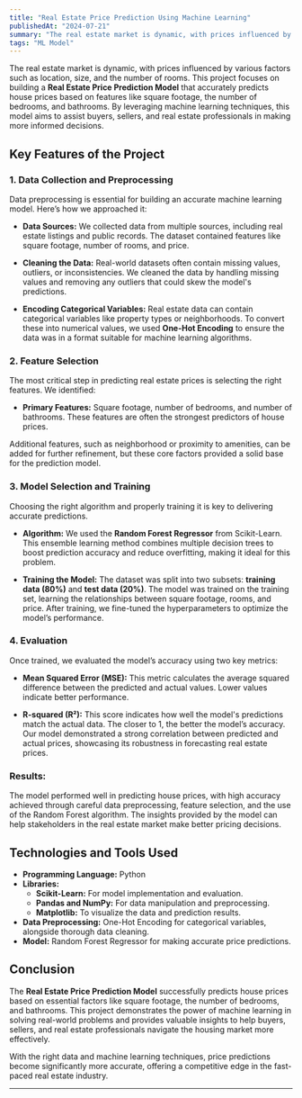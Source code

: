 ```yaml
---
title: "Real Estate Price Prediction Using Machine Learning"
publishedAt: "2024-07-21"
summary: "The real estate market is dynamic, with prices influenced by various factors such as..."
tags: "ML Model"
---
```


The real estate market is dynamic, with prices influenced by various factors such as location, size, and the number of rooms. This project focuses on building a **Real Estate Price Prediction Model** that accurately predicts house prices based on features like square footage, the number of bedrooms, and bathrooms. By leveraging machine learning techniques, this model aims to assist buyers, sellers, and real estate professionals in making more informed decisions.

## Key Features of the Project

### 1. Data Collection and Preprocessing

Data preprocessing is essential for building an accurate machine learning model. Here’s how we approached it:

- **Data Sources:** We collected data from multiple sources, including real estate listings and public records. The dataset contained features like square footage, number of rooms, and price.
  
- **Cleaning the Data:** Real-world datasets often contain missing values, outliers, or inconsistencies. We cleaned the data by handling missing values and removing any outliers that could skew the model's predictions.
  
- **Encoding Categorical Variables:** Real estate data can contain categorical variables like property types or neighborhoods. To convert these into numerical values, we used **One-Hot Encoding** to ensure the data was in a format suitable for machine learning algorithms.

### 2. Feature Selection

The most critical step in predicting real estate prices is selecting the right features. We identified:

- **Primary Features:** Square footage, number of bedrooms, and number of bathrooms. These features are often the strongest predictors of house prices.
  
Additional features, such as neighborhood or proximity to amenities, can be added for further refinement, but these core factors provided a solid base for the prediction model.

### 3. Model Selection and Training

Choosing the right algorithm and properly training it is key to delivering accurate predictions.

- **Algorithm:** We used the **Random Forest Regressor** from Scikit-Learn. This ensemble learning method combines multiple decision trees to boost prediction accuracy and reduce overfitting, making it ideal for this problem.
  
- **Training the Model:** The dataset was split into two subsets: **training data (80%)** and **test data (20%)**. The model was trained on the training set, learning the relationships between square footage, rooms, and price. After training, we fine-tuned the hyperparameters to optimize the model’s performance.

### 4. Evaluation

Once trained, we evaluated the model’s accuracy using two key metrics:

- **Mean Squared Error (MSE):** This metric calculates the average squared difference between the predicted and actual values. Lower values indicate better performance.
  
- **R-squared (R²):** This score indicates how well the model's predictions match the actual data. The closer to 1, the better the model’s accuracy. Our model demonstrated a strong correlation between predicted and actual prices, showcasing its robustness in forecasting real estate prices.

### Results:
The model performed well in predicting house prices, with high accuracy achieved through careful data preprocessing, feature selection, and the use of the Random Forest algorithm. The insights provided by the model can help stakeholders in the real estate market make better pricing decisions.

## Technologies and Tools Used

- **Programming Language:** Python
- **Libraries:**
  - **Scikit-Learn:** For model implementation and evaluation.
  - **Pandas and NumPy:** For data manipulation and preprocessing.
  - **Matplotlib:** To visualize the data and prediction results.
- **Data Preprocessing:** One-Hot Encoding for categorical variables, alongside thorough data cleaning.
- **Model:** Random Forest Regressor for making accurate price predictions.

## Conclusion

The **Real Estate Price Prediction Model** successfully predicts house prices based on essential factors like square footage, the number of bedrooms, and bathrooms. This project demonstrates the power of machine learning in solving real-world problems and provides valuable insights to help buyers, sellers, and real estate professionals navigate the housing market more effectively.

With the right data and machine learning techniques, price predictions become significantly more accurate, offering a competitive edge in the fast-paced real estate industry.




---
